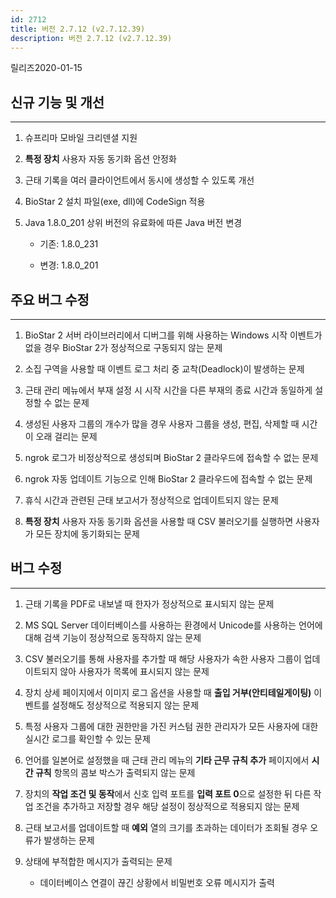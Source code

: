 ```yaml
---
id: 2712
title: 버전 2.7.12 (v2.7.12.39)
description: 버전 2.7.12 (v2.7.12.39)
---
```


릴리즈<Separator/>2020-01-15

## 신규 기능 및 개선

---

1. 슈프리마 모바일 크리덴셜 지원

1. **특정 장치** 사용자 자동 동기화 옵션 안정화

1. 근태 기록을 여러 클라이언트에서 동시에 생성할 수 있도록 개선

1. BioStar 2 설치 파일(exe, dll)에 CodeSign 적용

1. Java 1.8.0_201 상위 버전의 유료화에 따른 Java 버전 변경

    * 기존: 1.8.0_231

    * 변경: 1.8.0_201

## 주요 버그 수정

---

1. BioStar 2 서버 라이브러리에서 디버그를 위해 사용하는 Windows 시작 이벤트가 없을 경우 BioStar 2가 정상적으로 구동되지 않는 문제

1. 소집 구역을 사용할 때 이벤트 로그 처리 중 교착(Deadlock)이 발생하는 문제

1. 근태 관리 메뉴에서 부재 설정 시 시작 시간을 다른 부재의 종료 시간과 동일하게 설정할 수 없는 문제

1. 생성된 사용자 그룹의 개수가 많을 경우 사용자 그룹을 생성, 편집, 삭제할 때 시간이 오래 걸리는 문제

1. ngrok 로그가 비정상적으로 생성되며 BioStar 2 클라우드에 접속할 수 없는 문제

1. ngrok 자동 업데이트 기능으로 인해 BioStar 2 클라우드에 접속할 수 없는 문제

1. 휴식 시간과 관련된 근태 보고서가 정상적으로 업데이트되지 않는 문제

1. **특정 장치** 사용자 자동 동기화 옵션을 사용할 때 CSV 불러오기를 실행하면 사용자가 모든 장치에 동기화되는 문제

## 버그 수정

---

1. 근태 기록을 PDF로 내보낼 때 한자가 정상적으로 표시되지 않는 문제

1. MS SQL Server 데이터베이스를 사용하는 환경에서 Unicode를 사용하는 언어에 대해 검색 기능이 정상적으로 동작하지 않는 문제

1. CSV 불러오기를 통해 사용자를 추가할 때 해당 사용자가 속한 사용자 그룹이 업데이트되지 않아 사용자가 목록에 표시되지 않는 문제

1. 장치 상세 페이지에서 이미지 로그 옵션을 사용할 때 **출입 거부(안티테일게이팅)** 이벤트를 설정해도 정상적으로 적용되지 않는 문제

1. 특정 사용자 그룹에 대한 권한만을 가진 커스텀 권한 관리자가 모든 사용자에 대한 실시간 로그를 확인할 수 있는 문제

1. 언어를 일본어로 설정했을 때 근태 관리 메뉴의 **기타 근무 규칙 추가** 페이지에서 **시간 규칙** 항목의 콤보 박스가 출력되지 않는 문제

1. 장치의 **작업 조건 및 동작**에서 신호 입력 포트를 **입력 포트 0**으로 설정한 뒤 다른 작업 조건을 추가하고 저장할 경우 해당 설정이 정상적으로 적용되지 않는 문제

1. 근태 보고서를 업데이트할 때 **예외** 열의 크기를 초과하는 데이터가 조회될 경우 오류가 발생하는 문제

1. 상태에 부적합한 메시지가 출력되는 문제

    * 데이터베이스 연결이 끊긴 상황에서 비밀번호 오류 메시지가 출력
